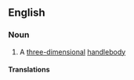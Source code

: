 ==English==

===Noun===
{{en-noun|head=[[cube]] with [[handle]]s|cubes with handles}}

# {{label|en|topology}} A [[three-dimensional]] [[handlebody]]

====Translations====
{{trans-top|three-dimensional handlebody}}
{{trans-mid}}
{{trans-bottom}}